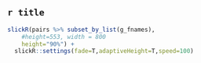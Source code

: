 ## `r title` {-}

```r
slickR(pairs %>% subset_by_list(g_fnames),
    #height=553, width = 800
    height="90%") + 
  slickR::settings(fade=T,adaptiveHeight=T,speed=100)
```
